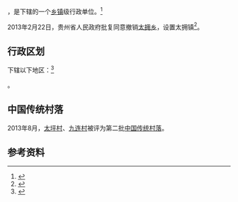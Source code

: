 {{中国乡级行政区|52/26/29/201/000
| 政府驻地 = 太拥村
}}

'''{{PAGENAMEBASE}}'''，是{{PRC admin/fullname|52/26/29/102/000|3}}下辖的一个[[乡镇|乡镇]]级行政单位。<ref>{{PRC admin/ref sgc|{{PRC admin/parent|52/26/29/102/000}}}}</ref>

2013年2月22日，贵州省人民政府批复同意撤销[[太拥乡|太拥乡]]，设置太拥镇<ref>{{Cite web |url=http://www.gzgov.gov.cn/zyzxyll/zcfg/zfwj/qfh/201508/t20150814_5717.html |title=省人民政府关于同意撤销剑河县磻溪乡太拥乡设置磻溪镇太拥镇的批复（黔府函〔2013〕30号） |access-date=2017-09-06 |archive-date=2017-09-06 |archive-url=https://web.archive.org/web/20170906225440/http://www.gzgov.gov.cn/zyzxyll/zcfg/zfwj/qfh/201508/t20150814_5717.html |dead-url=no }}</ref>。

== 行政区划 ==

{{PAGENAMEBASE}}下辖以下地区：<ref>{{PRC admin/ref sgc|52/26/29/201/000}}</ref>

{{PRC admin/children|52/26/29/201/000}}。

==中国传统村落==
2013年8月，[[太坪村|太坪村]]、[[九连村|九连村]]被评为第二批[[中国传统村落|中国传统村落]]。

== 参考资料 ==

{{reflist}}

{{行政区划小作品}}
{{PRC admin/navcat|52/26/29/201/000}}